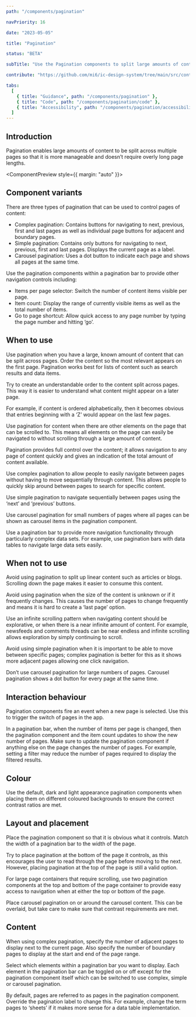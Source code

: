 ```yaml
---
path: "/components/pagination"

navPriority: 16

date: "2023-05-05"

title: "Pagination"

status: "BETA"

subTitle: "Use the Pagination components to split large amounts of content into pages and navigate between them."

contribute: "https://github.com/mi6/ic-design-system/tree/main/src/content/structured/components/pagination"

tabs:
  [
    { title: "Guidance", path: "/components/pagination" },
    { title: "Code", path: "/components/pagination/code" },
    { title: "Accessibility", path: "/components/pagination/accessibility" },
  ]
---
```



## Introduction

Pagination enables large amounts of content to be split across multiple pages so that it is more manageable and doesn’t require overly long page lengths.

<ComponentPreview style={{ margin: "auto" }}>
  <IcPagination pages={15} type="complex" />
</ComponentPreview>

## Component variants

<IcAlert
  heading="Coming soon"
  message="The carousel pagination variant is in development."
  variant="info"
/>

There are three types of pagination that can be used to control pages of content:

- Complex pagination: Contains buttons for navigating to next, previous, first and last pages as well as individual page buttons for adjacent and boundary pages.
- Simple pagination: Contains only buttons for navigating to next, previous, first and last pages. Displays the current page as a label.
- Carousel pagination: Uses a dot button to indicate each page and shows all pages at the same time.

Use the pagination components within a pagination bar to provide other navigation controls including:

- Items per page selector: Switch the number of content items visible per page.
- Item count: Display the range of currently visible items as well as the total number of items.
- Go to page shortcut: Allow quick access to any page number by typing the page number and hitting ‘go’.

## When to use

Use pagination when you have a large, known amount of content that can be split across pages. Order the content so the most relevant appears on the first page. Pagination works best for lists of content such as search results and data items.

Try to create an understandable order to the content split across pages. This way it is easier to understand what content might appear on a later page.

For example, if content is ordered alphabetically, then it becomes obvious that entries beginning with a ‘Z’ would appear on the last few pages.

<DoDontCaution
  imageSrc={paginationFig1}
  imageAlt="An example application showing a list of hot drink products split across pages. A pagination component provides access to navigate through the list of products."
  state="good"
  caption="Use pagination to split content across multiple pages."
/>

Use pagination for content when there are other elements on the page that can be scrolled to. This means all elements on the page can easily be navigated to without scrolling through a large amount of content.

Pagination provides full control over the content; it allows navigation to any page of content quickly and gives an indication of the total amount of content available.

Use complex pagination to allow people to easily navigate between pages without having to move sequentially through content. This allows people to quickly skip around between pages to search for specific content.

Use simple pagination to navigate sequentially between pages using the ‘next’ and ‘previous’ buttons.

Use carousel pagination for small numbers of pages where all pages can be shown as carousel items in the pagination component.

<DoubleDoDontCaution>
  <DoDontCaution
    imageSrc={paginationFig2}
    imageAlt="An image showing three pagination components. Complex pagination provides numbered buttons for each page. Simple pagination simply provides next, previous, first and last buttons. Carousel pagination shows pages as dots and does not show page numbers."
    state="none"
    caption="Use complex, simple or carousel pagination variants for different implementations."
  />
</DoubleDoDontCaution>

Use a pagination bar to provide more navigation functionality through particularly complex data sets. For example, use pagination bars with data tables to navigate large data sets easily.

<DoDontCaution
  imageSrc={paginationFig3}
  imageAlt="An example nutritional data table for coffee products. Coffee products are displayed in a table and a pagination bar allows the number of items per page to be changed, displays the total number of items, and includes a simple pagination control allowing navigation through the pages."
  state="good"
  caption="Use a pagination bar to provide more functionality."
/>

## When not to use

Avoid using pagination to split up linear content such as articles or blogs. Scrolling down the page makes it easier to consume this content.

Avoid using pagination when the size of the content is unknown or if it frequently changes. This causes the number of pages to change frequently and means it is hard to create a ‘last page’ option.

Use an infinite scrolling pattern when navigating content should be explorative, or when there is a near infinite amount of content. For example, newsfeeds and comments threads can be near endless and infinite scrolling allows exploration by simply continuing to scroll.

Avoid using simple pagination when it is important to be able to move between specific pages; complex pagination is better for this as it shows more adjacent pages allowing one click navigation.

Don’t use carousel pagination for large numbers of pages. Carousel pagination shows a dot button for every page at the same time.

<DoDontCaution
  imageSrc={paginationFig4}
  imageAlt="An example product grid with a carousel pagination component showing 17 page buttons."
  state="bad"
  caption="Don’t use carousel pagination for large numbers of pages, use complex pagination instead."
/>

## Interaction behaviour

Pagination components fire an event when a new page is selected. Use this to trigger the switch of pages in the app.

In a pagination bar, when the number of items per page is changed, then the pagination component and the item count updates to show the new number of pages. Make sure to update the pagination component if anything else on the page changes the number of pages. For example, setting a filter may reduce the number of pages required to display the filtered results.

## Colour

Use the default, dark and light appearance pagination components when placing them on different coloured backgrounds to ensure the correct contrast ratios are met.

<DoDontCaution
  imageSrc={paginationFig5}
  imageAlt="Three pagination examples on different coloured backgrounds. The default appearance pagination is used on a white background. The dark appearance pagination is used on a light yellow background. The light appearance pagination is used on a dark grey background."
  state="good"
  caption="Use colour contrast variants when placing pagination components on different coloured backgrounds."
/>

## Layout and placement

Place the pagination component so that it is obvious what it controls. Match the width of a pagination bar to the width of the page.

Try to place pagination at the bottom of the page it controls, as this encourages the user to read through the page before moving to the next. However, placing pagination at the top of the page is still a valid option.

<DoDontCaution
  imageSrc={paginationFig6}
  imageAlt="An example product grid showing hot beverages. A pagination control appears below the drinks grid that it controls."
  state="good"
  caption="Try to place pagination at bottom of the container it controls."
/>

For large page containers that require scrolling, use two pagination components at the top and bottom of the page container to provide easy access to navigation when at either the top or bottom of the page.

<DoDontCaution
  imageSrc={paginationFig7}
  imageAlt="An example product grid showing hot beverages. A complex pagination control appears below the drinks grid that it controls. A simple pagination control is displayed in the top-right above the product grid."
  state="good"
  caption="Place pagination controls at the top and bottom of the page container to provide additional navigation functionality."
/>

Place carousel pagination on or around the carousel content. This can be overlaid, but take care to make sure that contrast requirements are met.

<DoDontCaution
  imageSrc={paginationFig8}
  imageAlt="An example homepage for a coffee shop called ‘Drink coffee, be happy’. A hero banner sits at the top of the page with a carousel pagination control overlaid at its bottom."
  state="good"
  caption="Overlay carousel pagination on top of its content but take care to ensure colour contrast requirements are met."
/>

## Content

When using complex pagination, specify the number of adjacent pages to display next to the current page. Also specify the number of boundary pages to display at the start and end of the page range.

<DoDontCaution
  imageSrc={paginationFig9}
  imageAlt="Three complex pagination components with different settings for adjacent and boundary items. Increasing boundary items shows more page buttons at the start and end of the range. Increasing the adjacent items shows more page buttons next to the current page."
  state="none"
  caption="Set the adjacent and boundary items to change which page buttons are displayed."
/>

Select which elements within a pagination bar you want to display. Each element in the pagination bar can be toggled on or off except for the pagination component itself which can be switched to use complex, simple or carousel pagination.

<DoDontCaution
  imageSrc={paginationFig10}
  imageAlt="Three example pagination bars with different elements displaying. The top shows the ‘items per page selector’ and ‘go to page button’ displayed, whilst the other examples have these elements hidden."
  state="none"
  caption="Select which elements to show within a pagination bar."
/>

By default, pages are referred to as pages in the pagination component. Override the pagination label to change this. For example, change the term pages to ‘sheets’ if it makes more sense for a data table implementation.
